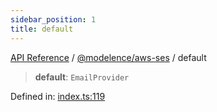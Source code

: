 ```yaml
---
sidebar_position: 1
title: default
---
```


[API Reference](/api-reference/@modelence/aws-ses/variables/../../../index) / [@modelence/aws-ses](/api-reference/@modelence/aws-ses/variables/../index) / default

> **default**: `EmailProvider`

Defined in: [index.ts:119](https://github.com/modelence/modelence/blob/8ec5ac75b7906ad5b8cc27c550f3014b8fe6f913/packages/aws-ses/src/index.ts#L119)
